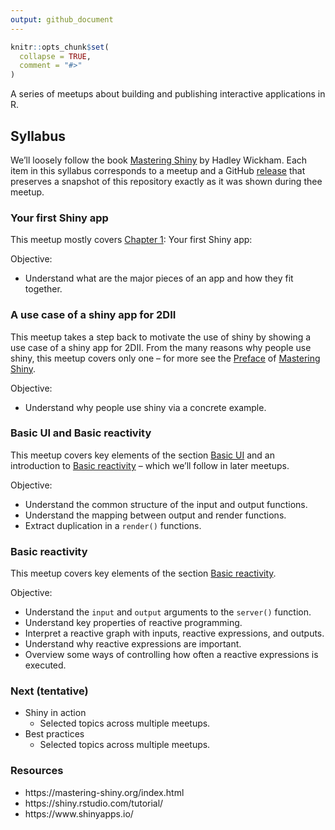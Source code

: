 ```yaml
---
output: github_document
---
```


<!-- README.md is generated from README.Rmd. Please edit that file -->

```r
knitr::opts_chunk$set(
  collapse = TRUE,
  comment = "#>"
)
```

<!-- README.md is generated from README.Rmd. Please edit that file -->

A series of meetups about building and publishing interactive applications in R.

## Syllabus

We'll loosely follow the book [Mastering Shiny](https://mastering-shiny.org/) by
Hadley Wickham. Each item in this syllabus corresponds to a meetup and a GitHub
[release](https://github.com/2DegreesInvesting/ds.shiny/releases) that preserves
a snapshot of this repository exactly as it was shown during thee meetup.

### Your first Shiny app

This meetup mostly covers [Chapter
1](https://mastering-shiny.org/basic-app.html): Your first Shiny app:

Objective:

-   Understand what are the major pieces of an app and how they fit together.

### A use case of a shiny app for 2DII

This meetup takes a step back to motivate the use of shiny by showing a use case
of a shiny app for 2DII. From the many reasons why people use shiny, this meetup
covers only one -- for more see the
[Preface](https://mastering-shiny.org/preface.html) of [Mastering
Shiny](https://mastering-shiny.org/).

Objective: 

- Understand why people use shiny via a concrete example.

### Basic UI and Basic reactivity

This meetup covers key elements of the section [Basic
UI](https://mastering-shiny.org/basic-ui.html) and an introduction to [Basic
reactivity](https://mastering-shiny.org/basic-reactivity.html) -- which we'll
follow in later meetups.

Objective:

- Understand the common structure of the input and output functions.
- Understand the mapping between output and render functions.
- Extract duplication in a `render()` functions.

### Basic reactivity

This meetup covers key elements of the section [Basic
reactivity](https://mastering-shiny.org/basic-reactivity.html).

Objective:

- Understand the `input` and `output` arguments to the `server()` function.
- Understand key properties of reactive programming.
- Interpret a reactive graph with inputs, reactive expressions, and outputs.
- Understand why reactive expressions are important.
- Overview some ways of controlling how often a reactive expressions is
executed.

### Next (tentative)

- Shiny in action
    - Selected topics across multiple meetups.
- Best practices
    - Selected topics across multiple meetups.

### Resources

- https://mastering-shiny.org/index.html
- https://shiny.rstudio.com/tutorial/
- https://www.shinyapps.io/
